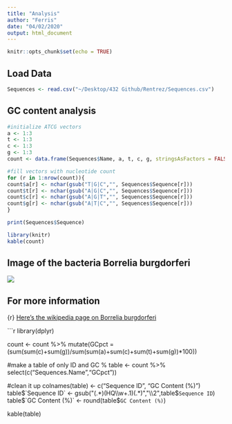 ```yaml
---
title: "Analysis"
author: "Ferris"
date: "04/02/2020"
output: html_document
---
```


```r
knitr::opts_chunk$set(echo = TRUE)
```

## Load Data

```r
Sequences <- read.csv("~/Desktop/432 Github/Rentrez/Sequences.csv")
```

## GC content analysis



```r
#initialize ATCG vectors
a <- 1:3
t <- 1:3
c <- 1:3
g <- 1:3
count <- data.frame(Sequences$Name, a, t, c, g, stringsAsFactors = FALSE)

#fill vectors with nucleotide count
for (r in 1:nrow(count)){
count$a[r] <- nchar(gsub("T|G|C","", Sequences$Sequence[r]))
count$t[r] <- nchar(gsub("A|G|C","", Sequences$Sequence[r]))
count$c[r] <- nchar(gsub("A|G|T","", Sequences$Sequence[r]))
count$g[r] <- nchar(gsub("A|T|C","", Sequences$Sequence[r]))
}

print(Sequences$Sequence)

library(knitr)
kable(count)
```


## Image of the bacteria Borrelia burgdorferi

![](image/borrelia-burgdorferi.jpg)


## For more information

{r} [Here's the wikipedia page on Borrelia burgdorferi ](https://en.wikipedia.org/wiki/Borrelia_burgdorferi)

```r

library(dplyr)

count <- count %>% 
  mutate(GCpct = (sum(sum(c)+sum(g))/sum(sum(a)+sum(c)+sum(t)+sum(g))*100))

#make a table of only ID and GC %
table <- count %>% 
  select(c("Sequences.Name","GCpct"))

#clean it up
colnames(table) <- c("Sequence ID", "GC Content (%)")
table$`Sequence ID` <- gsub("(.*)(HQ\\w+.1)(.*)","\\2",table$`Sequence ID`)
table$`GC Content (%)` <- round(table$`GC Content (%)`)


kable(table)
